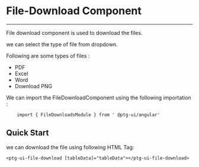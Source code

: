 


<Meta
  title="Component/FileDownloadComponent/FileDownloadComponentDocs"
  component={FileDownloadComponent}
/>

# File-Download Component

---

File download component is used to download the files.

we can select the type of file from dropdown. 

Following are some types of files :

- PDF
- Excel
- Word 
- Download PNG


We can import the FileDownloadComponent using the following importation : 

```
    import { FileDownloadsModule } from ' @ptg-ui/angular'
```    


 ## Quick Start
 
 we can download the file using following HTML Tag: 


```
<ptg-ui-file-download [tableData]="tableData"></ptg-ui-file-download>
```


